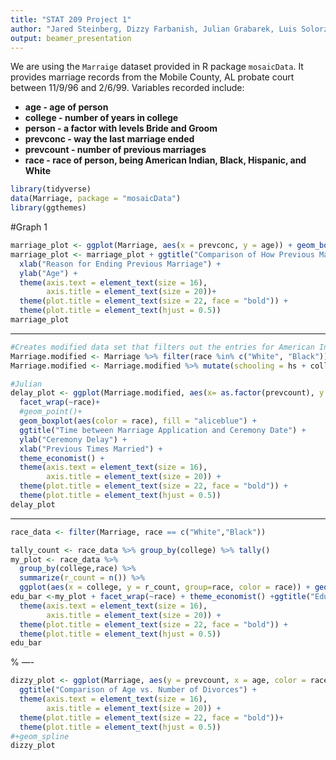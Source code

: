 ```yaml
---
title: "STAT 209 Project 1"
author: "Jared Steinberg, Dizzy Farbanish, Julian Grabarek, Luis Solorzano"
output: beamer_presentation
---
```


We are using the `Marraige` dataset provided in R package `mosaicData`. It provides marriage records from the Mobile County, AL probate court between 11/9/96 and 2/6/99.  Variables recorded include:

* **age - age of person**
* **college - number of years in college**
* **person - a factor with levels Bride and Groom**
* **prevconc - way the last marriage ended**
* **prevcount - number of previous marriages**
* **race - race of person, being American Indian, Black, Hispanic, and White**


```r
library(tidyverse)
data(Marriage, package = "mosaicData")
library(ggthemes)
```




#Graph 1
```r
marriage_plot <- ggplot(Marriage, aes(x = prevconc, y = age)) + geom_boxplot(aes(color = person), fill = "aliceblue") + theme_economist()
marriage_plot <- marriage_plot + ggtitle("Comparison of How Previous Marriage Ended Based on Age") +
  xlab("Reason for Ending Previous Marriage") +
  ylab("Age") +
  theme(axis.text = element_text(size = 16), 
        axis.title = element_text(size = 20))+
  theme(plot.title = element_text(size = 22, face = "bold")) +
  theme(plot.title = element_text(hjust = 0.5))
marriage_plot
```

----

```r
#Creates modified data set that filters out the entries for American Indian and Hispanic and creates a collumn for total years in school (high school + college)
Marriage.modified <- Marriage %>% filter(race %in% c("White", "Black"))
Marriage.modified <- Marriage.modified %>% mutate(schooling = hs + college)
```


```r
#Julian
delay_plot <- ggplot(Marriage.modified, aes(x= as.factor(prevcount), y = delay)) +
  facet_wrap(~race)+
  #geom_point()+
  geom_boxplot(aes(color = race), fill = "aliceblue") +
  ggtitle("Time between Marriage Application and Ceremony Date") +
  ylab("Ceremony Delay") +
  xlab("Previous Times Married") +
  theme_economist() +
  theme(axis.text = element_text(size = 16), 
        axis.title = element_text(size = 20)) +
  theme(plot.title = element_text(size = 22, face = "bold")) +
  theme(plot.title = element_text(hjust = 0.5))
delay_plot
```

----

```r
race_data <- filter(Marriage, race == c("White","Black"))

tally_count <- race_data %>% group_by(college) %>% tally()
my_plot <- race_data %>%
  group_by(college,race) %>%
  summarize(r_count = n()) %>%
  ggplot(aes(x = college, y = r_count, group=race, color = race)) + geom_bar(stat = "identity", fill="aliceblue")
edu_bar <-my_plot + facet_wrap(~race) + theme_economist() +ggtitle("Education When Getting Married") + ylab("Number of People") + xlab("Years of College")+
  theme(axis.text = element_text(size = 16), 
        axis.title = element_text(size = 20)) +
  theme(plot.title = element_text(size = 22, face = "bold")) +
  theme(plot.title = element_text(hjust = 0.5))
edu_bar
```
%
<!-- 

-->
----

```r
dizzy_plot <- ggplot(Marriage, aes(y = prevcount, x = age, color = race)) + geom_smooth(fill = "aliceblue") + theme_economist() + ylab("Previous Divorces") + xlab("Age") +
  ggtitle("Comparison of Age vs. Number of Divorces") +
  theme(axis.text = element_text(size = 16), 
        axis.title = element_text(size = 20)) +
  theme(plot.title = element_text(size = 22, face = "bold"))+
  theme(plot.title = element_text(hjust = 0.5))
#+geom_spline
dizzy_plot
```


<!-- #Data shows that older generations have actually had less divorces than younger generations. This suggests that societal norms surrounding divorce have changed from the older to the younger generations. It is expected that the divorces averages should trend up with age but it is unexpected that divorce would be lower for older people from previous generations. Additionally it is interesting to note that divorces among african americans are lower on average than white people. The difference is statistically significant at 40. -->

<!-- Jared's paragraph:
My graph illustrates how reasons for ending previous marriages change by age.  I also subdivided my boxplots by gender, with grooms being blue boxplots and brides being pink boxplots.  The data shows that, for death being the reason the previous marriage ended, women’s age vary more than men’s, however have a lower median age.  For divorcees, both intervals for men and women are approximately the same size and median age, probably because people in a relationship are usually the same age.  The N/A category shows that people who have never had a previous marriage are typically young, regardless of sex.
-->

